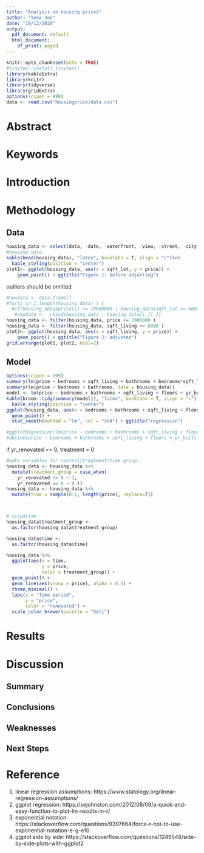 ```yaml
---
title: "Analysis on housing prices"
author: "Yena Joo"
date: "19/12/2020"
output:
  pdf_document: default
  html_document:
    df_print: paged
---
```


```r
knitr::opts_chunk$set(echo = TRUE)
#tinytex::install_tinytex()
library(kableExtra)
library(knitr)
library(tidyverse)
library(gridExtra)
options(scipen = 999)
data <- read.csv("housingprice/data.csv")
```
# Abstract 

# Keywords

# Introduction

# Methodology

## Data
```r
housing_data <- select(data, -date, -waterfront, -view, -street, -city, -statezip, -country)
#housing_data
kable(head(housing_data), "latex", booktabs = T, align = "c")%>% 
  kable_styling(position = "center")
plot1<- ggplot(housing_data, aes(x = sqft_lot, y = price)) +
    geom_point() + ggtitle("Figure 1: before adjusting")
```
outliers should be omitted  
```r
#newdata <- data.frame()
#for(i in 1:length(housing_data) ) {
  #if(housing_data$price[i] >= 10000000 | housing_data$sqft_lot >= 600000){
   #newdata <-  rbind(housing_data , housing_data[i,]) }}
housing_data <- filter(housing_data, price <= 7000000 ) 
housing_data <- filter(housing_data, sqft_living <= 8000 )
plot2<- ggplot(housing_data, aes(x = sqft_living, y = price)) +
    geom_point() + ggtitle("Figure 2: adjusted")
grid.arrange(plot1, plot2, ncol=2)
```

## Model

```r
options(scipen = 999)
summary(lm(price ~ bedrooms + sqft_living + bathrooms + bedrooms*sqft_living, data = housing_data))
summary(lm(price ~ bedrooms + bathrooms, data = housing_data))
model <- lm(price ~ bedrooms + bathrooms + sqft_living + floors + yr_built, data = housing_data)
kable(broom::tidy(summary(model)), "latex", booktabs = T, align = "c") %>% 
  kable_styling(position = "center")
ggplot(housing_data, aes(x = bedrooms + bathrooms + sqft_living + floors + yr_built, y = price)) + 
  geom_point() +
  stat_smooth(method = "lm", col = "red") + ggtitle("regression")

#ggplotRegression(lm(price ~ bedrooms + bathrooms + sqft_living + floors + yr_built, data = housing_data))
#abline(price ~ bedrooms + bathrooms + sqft_living + floors + yr_built)
```

if yr_renovated == 0, treatment = 0 
```r
#make variables for control/treatment/time group
housing_data <- housing_data %>% 
  mutate(treatment_group = case_when(
    yr_renovated != 0 ~ 1, 
    yr_renovated == 0 ~ 0 ))
housing_data <- housing_data %>% 
  mutate(time = sample(0:1, length(price), replace=T))



# visualize
housing_data$treatment_group <- 
  as.factor(housing_data$treatment_group)

housing_data$time <- 
  as.factor(housing_data$time)

housing_data %>% 
  ggplot(aes(x = time,
             y = price,
             color = treatment_group)) +
  geom_point() +
  geom_line(aes(group = price), alpha = 0.5) +
  theme_minimal() +
  labs(x = "Time period",
       y = "price",
       color = "renovated") +
  scale_color_brewer(palette = "Set1")


```

# Results 

# Discussion

## Summary

## Conclusions 


## Weaknesses 

## Next Steps

# Reference

1. linear regression assumptions: https://www.statology.org/linear-regression-assumptions/
2. ggplot regression: https://sejohnston.com/2012/08/09/a-quick-and-easy-function-to-plot-lm-results-in-r/
3. exponential notation: https://stackoverflow.com/questions/9397664/force-r-not-to-use-exponential-notation-e-g-e10
4. ggplot side by side: https://stackoverflow.com/questions/1249548/side-by-side-plots-with-ggplot2
